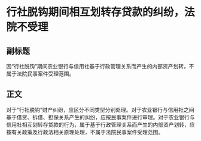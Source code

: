 # 行社脱钩期间相互划转存贷款的纠纷，法院不受理
## 副标题
因“行社脱钩”期间农业银行与信用社基于行政管理关系而产生的内部资产划转，不属于法院民事案件受理范围。
## 正文
对于“行社脱钩”财产纠纷，应区分不同类型分别处理。对于农业银行与信用社之间基于借贷、拆借、担保关系产生的纠纷，应按民事案件进行审理。对于农业银行与信用社相互划转存贷款的行为，属于基于行政管理关系而产生的内部资产划转，应按有关政策及行政法相关原理处理，不属于法院民事案件受理范围。